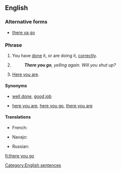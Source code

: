 ==English==

===Alternative forms===
* {{qualifier|more informal}} [[there ya go]]

===Phrase===
{{head|en|phrase}}

# {{lb|en|informal|idiomatic}} You have [[do]]ne it, or are doing it, [[correctly]].
# {{lb|en|informal|idiomatic}} {{non-gloss definition|Expressing [[exasperation]].}}
#: '''''There you go''', yelling again. Will you shut up?''
# {{lb|en|informal|idiomatic}} {{non-gloss definition|Used while [[give|giving]] someone something.}} [[here you are|Here you are]].

====Synonyms====
* {{sense|doing something correctly}} [[well done]], [[good job]]
* {{sense|when giving}} [[here you are]], [[here you go]], [[there you are]]

====Translations====
{{trans-top|you have done it, or are doing it, correctly}}
* French: {{t+|fr|ça y est}}
{{trans-mid}}
* Navajo: {{t|nv|hóóhó yaʼ}}
{{trans-bottom}}

{{trans-top|expressing exasperation}}
* Russian: {{t+|ru|ну вот|sc=Cyrl}}
{{trans-mid}}
{{trans-bottom}}

{{trans-see|here you are}}


[[Category:English sentences]]

[[fi:there you go]]